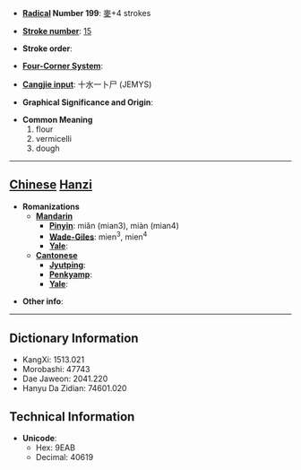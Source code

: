 * '''[[Wiktionary:Chinese radical index| Radical]] Number 199''': [[Wiktionary:Chinese radical index 麥|麥]]+4 strokes

* '''[[Wiktionary:Chinese total strokes index|Stroke number]]''': [[Wiktionary:Chinese total strokes index 15|15]]

* '''Stroke order''': 

* '''[[Wiktionary:Chinese four corner index|Four-Corner System]]''': 

* '''[[Wiktionary:Chinese Cangjie index|Cangjie input]]''': 十水一卜尸 (JEMYS)

* '''Graphical Significance and Origin''': 

* '''Common Meaning'''
*#flour
*# vermicelli
*# dough


----

== [[Chinese]] [[Hanzi]] ==

* '''Romanizations'''
** '''[[Mandarin]]'''
*** '''[[Pinyin]]''': miǎn (mian3), miàn (mian4)
*** '''[[Wade-Giles]]''': mien<sup>3</sup>, mien<sup>4</sup>
*** '''[[Yale]]''': 
** '''[[Cantonese]]'''
*** '''[[Jyutping]]''':
*** '''[[Penkyamp]]''': 
*** '''[[Yale]]''': 

* '''Other info''': 

----

== Dictionary Information ==

* KangXi: 1513.021
* Morobashi: 47743
* Dae Jaweon: 2041.220
* Hanyu Da Zidian: 74601.020

== Technical Information ==

* '''Unicode''':
** Hex: 9EAB
** Decimal: 40619